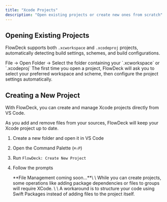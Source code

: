 ```yaml
---
title: "Xcode Projects"
description: "Open existing projects or create new ones from scratch"
---
```


## Opening Existing Projects

FlowDeck supports both `.xcworkspace` and `.xcodeproj` projects, automatically detecting build settings, schemes, and build configurations.

<Steps>
  <Step title="Open Project Folder">
    File → Open Folder → Select the folder containing your `.xcworkspace` or `.xcodeproj`
  </Step>
  <Step title="Select Workspace & Scheme">
    The first time you open a project, FlowDeck will ask you to select your preferred workspace and scheme, then configure the project settings automatically.
  </Step>
</Steps>

## Creating a New Project

With FlowDeck, you can create and manage Xcode projects directly from VS Code.

As you add and remove files from your sources, FlowDeck will keep your Xcode project up to date.

1. Create a new folder and open it in VS Code
2. Open the Command Palette (`⌘⇧P`)
3. Run `FlowDeck: Create New Project`
4. Follow the prompts

   <Warning>
     **File Management coming soon...**\
     \
     While you can create projects, some operations like adding package dependencies or files to groups will require XCode.  \
     \
     A workaround is to structure your code using Swift Packages instead of adding files to the project itself.
   </Warning>